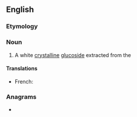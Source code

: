 ==English==

===Etymology===
{{m|mul|Datisca}} {{suffix|en||in}}

===Noun===
{{en-noun}}

# {{lb|en|chemistry}} A white [[crystalline]] [[glucoside]] extracted from the {{vern|bastard hemp}} {{taxlink|Datisca cannabina|species|noshow=1}}

====Translations====
{{trans-top}}
* French: {{t+|fr|datiscine|f}}
{{trans-mid}}
{{trans-bottom}}

===Anagrams===
* {{anagrams|en|a=acdiinst|castniid|naticids}}